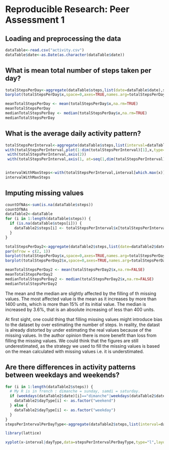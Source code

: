 # Reproducible Research: Peer Assessment 1


## Loading and preprocessing the data
```r
dataTable<-read.csv("activity.csv")
dataTable$date<-as.Date(as.character(dataTable$date))

```


## What is mean total number of steps taken per day?

```r
totalStepsPerDay<-aggregate(dataTable$steps,list(date=dataTable$date),sum,na.rm=TRUE)
barplot(totalStepsPerDay$x,space=0,axes=TRUE,names.arg=totalStepsPerDay$date)

meanTotalStepsPerDay <- mean(totalStepsPerDay$x,na.rm=TRUE)
meanTotalStepsPerDay
medianTotalStepsPerDay <- median(totalStepsPerDay$x,na.rm=TRUE)
medianTotalStepsPerDay

```

## What is the average daily activity pattern?

```r
totalStepsPerInterval<-aggregate(dataTable$steps,list(interval=dataTable$interval),mean,na.rm=TRUE)
with(totalStepsPerInterval,plot(1:dim(totalStepsPerInterval)[1],x,type="l",ylab = "Mean number of steps by interval",axes=FALSE))
 with(totalStepsPerInterval,axis(2))
 with(totalStepsPerInterval,axis(1, at=seq(1,dim(totalStepsPerInterval)[1],12), lab=subset(interval,interval%%100==0)))


intervalWithMaxSteps<-with(totalStepsPerInterval,interval[which.max(x)])
intervalWithMaxSteps

```
## Imputing missing values

```r
countOfNAs<-sum(is.na(dataTable$steps))
countOfNAs
dataTable2<-dataTable
for (i in 1:length(dataTable$steps)) {
  if (is.na(dataTable$steps[i])) {
    dataTable2$steps[i] <- totalStepsPerInterval$x[totalStepsPerInterval$interval==dataTable$interval[i]]
  }
}

totalStepsPerDay2<-aggregate(dataTable2$steps,list(date=dataTable2$date),sum,na.rm=FALSE)
par(mfrow = c(2, 1))
barplot(totalStepsPerDay$x,space=0,axes=TRUE,names.arg=totalStepsPerDay$date)
barplot(totalStepsPerDay2$x,space=0,axes=TRUE,names.arg=totalStepsPerDay2$date)

meanTotalStepsPerDay2 <- mean(totalStepsPerDay2$x,na.rm=FALSE)
meanTotalStepsPerDay2
medianTotalStepsPerDay2 <- median(totalStepsPerDay2$x,na.rm=FALSE)
medianTotalStepsPerDay2
```

The mean and the median are slightly affected by the filling of th missing values. The most affected value is the mean as it increases by more than 1400 units, which is more than 15% of its initial value. The median is increased by 3.6%, that is an absolute increasing of less than 400 units.

At first sight, one could thing that filling missing values might introduce bias to the dataset by over estimating the number of steps. In reality, the datast is already distorted by under estimating the real values because of the missing values. In the author opinion there is more benefit than loss from filling the missing values. We could think that the figures are still underestimated, as the strategy we used to fill the missing values is based on the mean calculated with missing values i.e. it is understimated.

## Are there differences in activity patterns between weekdays and weekends?
```r
for (i in 1:length(dataTable2$steps)) {
  # My R is in french : dimanche = sunday, samdi = saturday.
  if (weekdays(dataTable2$date)[i]=="dimanche"|weekdays(dataTable2$date)[i]=="samedi") {
    dataTable2$dayType[i] <- as.factor("weekend")
  } else {
    dataTable2$dayType[i] <- as.factor("weekday")
  }
}
stepsPerIntervalPerDayType<-aggregate(dataTable2$steps,list(interval=dataTable2$interval,dayType=dataTable2$dayType),mean)

library(lattice)

xyplot(x~interval|dayType,data=stepsPerIntervalPerDayType,type="l",layout=c(1,2),ylab="Number of steps")

```

